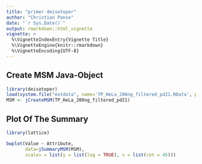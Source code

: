 ```yaml
---
title: "primer deisotoper"
author: "Christian Panse"
date: "`r Sys.Date()`"
output: rmarkdown::html_vignette
vignette: >
  %\VignetteIndexEntry{Vignette Title}
  %\VignetteEngine{knitr::rmarkdown}
  %\VignetteEncoding{UTF-8}
---
```



## Create MSM Java-Object

```r
library(deisotoper)
load(system.file("extdata", name='TP_HeLa_200ng_filtered_pd21.RData', package = "deisotoper"))
MSM <- jCreateMSM(TP_HeLa_200ng_filtered_pd21)
```


## Plot Of The Summary

```r
library(lattice)

bwplot(Value ~ Attribute, 
       data=jSummaryMSM(MSM),
       scales = list(y = list(log = TRUE), x = list(rot = 45)))
```
